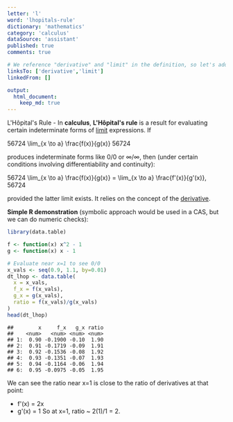```yaml
---
letter: 'l'
word: 'lhopitals-rule'
dictionary: 'mathematics'
category: 'calculus'
dataSource: 'assistant'
published: true
comments: true

# We reference "derivative" and "limit" in the definition, so let's add them.
linksTo: ['derivative','limit']
linkedFrom: []

output:
  html_document:
    keep_md: true
---
```




<a id="lhopitals-rule">L'Hôpital's Rule</a> - In **calculus**, **L'Hôpital's rule** is a result for evaluating certain indeterminate forms of [limit](#limit) expressions. If

56724
\lim_{x \to a} \frac{f(x)}{g(x)}
56724

produces indeterminate forms like $0/0$ or $\infty/\infty$, then (under certain conditions involving differentiability and continuity):

56724
\lim_{x \to a} \frac{f(x)}{g(x)} = \lim_{x \to a} \frac{f'(x)}{g'(x)},
56724

provided the latter limit exists. It relies on the concept of the [derivative](#derivative).

**Simple R demonstration** (symbolic approach would be used in a CAS, but we can do numeric checks):


``` r
library(data.table)

f <- function(x) x^2 - 1
g <- function(x) x - 1

# Evaluate near x=1 to see 0/0
x_vals <- seq(0.9, 1.1, by=0.01)
dt_lhop <- data.table(
  x = x_vals,
  f_x = f(x_vals),
  g_x = g(x_vals),
  ratio = f(x_vals)/g(x_vals)
)
head(dt_lhop)
```

```
##        x     f_x   g_x ratio
##    <num>   <num> <num> <num>
## 1:  0.90 -0.1900 -0.10  1.90
## 2:  0.91 -0.1719 -0.09  1.91
## 3:  0.92 -0.1536 -0.08  1.92
## 4:  0.93 -0.1351 -0.07  1.93
## 5:  0.94 -0.1164 -0.06  1.94
## 6:  0.95 -0.0975 -0.05  1.95
```

We can see the ratio near x=1 is close to the ratio of derivatives at that point:
- f'(x) = 2x
- g'(x) = 1
So at x=1, ratio ~ 2(1)/1 = 2.
